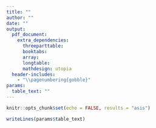 ```yaml
---
title: ""
author: ""
date: ""
output: 
  pdf_document: 
    extra_dependencies: 
      threeparttable:
      booktabs:
      array:
      longtable:
      mathdesign: utopia
  header-includes: 
    - "\\pagenumbering{gobble}"
params: 
  table_text: ""
---
```


```r
knitr::opts_chunk$set(echo = FALSE, results = "asis")
```

```r
writeLines(params$table_text)
```




